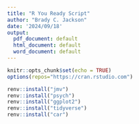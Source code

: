 ---
title: "R You Ready Script"
author: "Brady C. Jackson"
date: '2024/09/18'
output:
  pdf_document: default
  html_document: default
  word_document: default
---


```{r setup, include=FALSE}
knitr::opts_chunk$set(echo = TRUE)
options(repos="https://cran.rstudio.com")
```

```{r}
renv::install("jmv")
renv::install("psych")
renv::install("ggplot2")
renv::install("tidyverse")
renv::install("car")
```
